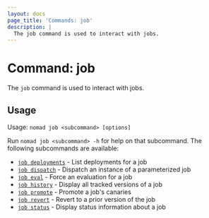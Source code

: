 ```yaml
---
layout: docs
page_title: 'Commands: job'
description: |
  The job command is used to interact with jobs.
---
```


# Command: job

The `job` command is used to interact with jobs.

## Usage

Usage: `nomad job <subcommand> [options]`

Run `nomad job <subcommand> -h` for help on that subcommand. The following
subcommands are available:

- [`job deployments`][deployments] - List deployments for a job
- [`job dispatch`][dispatch] - Dispatch an instance of a parameterized job
- [`job eval`][eval] - Force an evaluation for a job
- [`job history`][history] - Display all tracked versions of a job
- [`job promote`][promote] - Promote a job's canaries
- [`job revert`][revert] - Revert to a prior version of the job
- [`job status`][status] - Display status information about a job

[deployments]: /docs/commands/job/deployments 'List deployments for a job'
[dispatch]: /docs/commands/job/dispatch 'Dispatch an instance of a parameterized job'
[eval]: /docs/commands/job/eval 'Force an evaluation for a job'
[history]: /docs/commands/job/history 'Display all tracked versions of a job'
[promote]: /docs/commands/job/promote "Promote a job's canaries"
[revert]: /docs/commands/job/revert 'Revert to a prior version of the job'
[status]: /docs/commands/job/status 'Display status information about a job'
